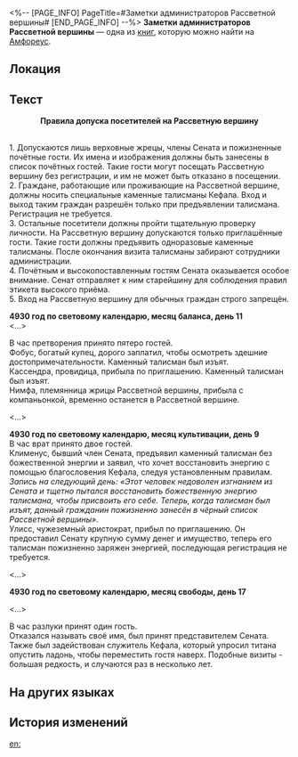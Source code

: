 <%-- [PAGE_INFO]
PageTitle=#Заметки администраторов Рассветной вершины#
[END_PAGE_INFO] --%>
{{Дополнить}}
{{Книга Инфобокс
|id           = 520
|Название     = 
|Изображение  = Предмет Заметки администраторов Рассветной вершины.png
|Мир          = Амфореус
|Томов        = 1
|Автор        = <!--нужно добавить-->
|Описание     = Записи рабочей группы, принимающей гостей у входа в Рассветную вершину. В них изложены правила проверки гостей и отчёты о проделанной работе.
|Том1         = {{tx}}
|Источник1    = {{tx|Отсутствует источник}}
|Персонажи    = 
|Фракции      = 
}}
'''Заметки администраторов Рассветной вершины''' — одна из [[Книги|книг]], которую можно найти на [[Амфореус]].

==Локация==
{{Отметка карты|<!--название карты-->|<!--id отметки-->}}

==Текст==
<div align="center">'''Правила допуска посетителей на Рассветную вершину'''</div><br />1. Допускаются лишь верховные жрецы, члены Сената и пожизненные почётные гости. Их имена и изображения должны быть занесены в список почётных гостей. Такие гости могут посещать Рассветную вершину без регистрации, и им не может быть отказано в посещении.<br />
2. Граждане, работающие или проживающие на Рассветной вершине, должны носить специальные каменные талисманы Кефала. Вход и выход таким граждан разрешён только при предъявлении талисмана. Регистрация не требуется.<br />
3. Остальные посетители должны пройти тщательную проверку личности. На Рассветную вершину допускаются только приглашённые гости. Такие гости должны предъявить одноразовые каменные талисманы. После окончания визита талисманы забирают сотрудники администрации.<br />
4. Почётным и высокопоставленным гостям Сената оказывается особое внимание. Сенат отправляет к ним старейшину для соблюдения правил этикета высокого приёма.<br />
5. Вход на Рассветную вершину для обычных граждан строго запрещён.


'''4930 год по световому календарю, месяц баланса, день 11'''<br /><...>

В час претворения принято пятеро гостей.<br />
Фобус, богатый купец, дорого заплатил, чтобы осмотреть здешние достопримечательности. Каменный талисман был изъят.<br />
Кассендра, провидица, прибыла по приглашению. Каменный талисман был изъят.<br />
Нимфа, племянница жрицы Рассветной вершины, прибыла с компаньонкой, временно останется в Рассветной вершине.

<...>

'''4930 год по световому календарю, месяц культивации, день 9'''<br />
В час врат принято двое гостей.<br />
Клименус, бывший член Сената, предъявил каменный талисман без божественной энергии и заявил, что хочет восстановить энергию с помощью благословения Кефала, следуя установленным правилам.<br />
''Запись на следующий день: «Этот человек недоволен изгнанием из Сената и тщетно пытался восстановить божественную энергию талисмана, чтобы присвоить его себе. Теперь, когда талисман был изъят, данный гражданин пожизненно занесён в чёрный список Рассветной вершины».''<br />
Улисс, чужеземный аристократ, прибыл по приглашению. Он предоставил Сенату крупную сумму денег и имущество, теперь его талисман пожизненно заряжен энергией, последующая регистрация не требуется.

<...>

'''4930 год по световому календарю, месяц свободы, день 17'''

<...>

В час разлуки принят один гость.<br />
Отказался называть своё имя, был принят представителем Сената. Также был задействован служитель Кефала, который упросил титана опустить ладонь, чтобы переместить гостя наверх. Подобные визиты - большая редкость, и случаются раз в несколько лет.

==На других языках==
{{На других языках
|en   = Dawncloud Reception Team's Handwritten Notes
|zhs  = 云崖迎宾组工作手札
|zht  = 雲崖迎賓組工作手札
|ja   = 黎明の崖受付グループの業務日誌
|ko   = 여명의 절벽 접객팀 업무 수첩
|es   = Notas a mano del equipo de bienvenida de Nubealba
|fr   = Notes de l'équipe de réception de Néphauros
|ru   = Заметки администраторов Рассветной вершины
|th   = บันทึกการทำงาน ของฝ่ายรับแขก ณ ยอดอรุณเมฆา
|vi   = Sổ Tay Công Tác Nhóm Đón Khách Vách Mây
|de   = Arbeitsheft des Empfangskomitees von Morgenlichtwolke
|id   = Catatan Tulisan Tangan Tim Resepsionis Tebing Awan
|pt   = Manuscritos da Equipe de Recepção de Nebulaurora
}}

==История изменений==
{{История изменений|3.5}}

[[en:]]